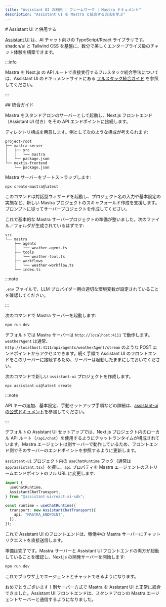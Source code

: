 ```yaml
---
title: "Assistant UI の利用 | フレームワーク | Mastra ドキュメント"
description: "Assistant UI を Mastra と統合する方法を学ぶ"
---
```




<div id="using-with-assistant-ui">
  # Assistant UI と併用する
</div>

[Assistant UI](https://assistant-ui.com) は、AI チャット向けの TypeScript/React ライブラリです。
shadcn/ui と Tailwind CSS を基盤に、数分で美しくエンタープライズ級のチャット体験を構築できます。

:::info

Mastra を Next.js の API ルートで直接実行するフルスタック統合手法については、Assistant UI のドキュメントサイトにある [フルスタック統合ガイド](https://www.assistant-ui.com/docs/runtimes/mastra/full-stack-integration) を参照してください。

:::

<div id="integration-guide">
  ## 統合ガイド
</div>

Mastra をスタンドアロンのサーバーとして起動し、Next.js フロントエンド（Assistant UI 付き）をその API エンドポイントに接続します。

<Steps>

<StepItem>

ディレクトリ構成を用意します。例として次のような構成が考えられます:

```shell
project-root
├── mastra-server
│   ├── src
│   │   └── mastra
│   └── package.json
└── nextjs-frontend
    └── package.json
```

Mastra サーバーをブートストラップします:

```bash copy
npx create-mastra@latest
```

このコマンドは対話型ウィザードを起動し、プロジェクト名の入力や基本設定の実施など、新しい Mastra プロジェクトのスキャフォールド作成を支援します。
プロンプトに従ってサーバープロジェクトを作成してください。

これで基本的な Mastra サーバープロジェクトの準備が整いました。次のファイル／フォルダが生成されているはずです:

```shell
src
└── mastra
    ├── agents
    │   └── weather-agent.ts
    ├── tools
    │   └── weather-tool.ts
    ├── workflows
    │   └── weather-workflow.ts
    └── index.ts
```

:::note

`.env` ファイルで、LLM プロバイダー用の適切な環境変数が設定されていることを確認してください。

:::

</StepItem>

<StepItem>

次のコマンドで Mastra サーバーを起動します:

```bash copy
npm run dev
```

デフォルトでは Mastra サーバーは `http://localhost:4111` で動作します。`weatherAgent` は通常、`http://localhost:4111/api/agents/weatherAgent/stream` のような POST エンドポイントからアクセスできます。続く手順で Assistant UI のフロントエンドをこのサーバーに接続するため、サーバーは起動したままにしておいてください。

</StepItem>

<StepItem>

次のコマンドで新しい `assistant-ui` プロジェクトを作成します。

```bash copy
npx assistant-ui@latest create
```

:::note

API キーの追加、基本設定、手動セットアップ手順などの詳細は、[assistant-ui の公式ドキュメント](https://assistant-ui.com/docs)を参照してください。

:::

</StepItem>

<StepItem>

デフォルトの Assistant UI セットアップでは、Next.js プロジェクト内のローカル API ルート（`/api/chat`）を使用するようにチャットランタイムが構成されています。Mastra エージェントは別サーバーで動作しているため、フロントエンド側でそのサーバーのエンドポイントを参照するように更新します。

`assistant-ui` プロジェクト内の `useChatRuntime` フック（通常は `app/assistant.tsx`）を探し、`api` プロパティを Mastra エージェントのストリームエンドポイントのフル URL に変更します:

```typescript showLineNumbers copy title="app/assistant.tsx" {6}
import {
  useChatRuntime,
  AssistantChatTransport,
} from "@assistant-ui/react-ai-sdk";

const runtime = useChatRuntime({
  transport: new AssistantChatTransport({
    api: "MASTRA_ENDPOINT",
  }),
});
```

これで Assistant UI のフロントエンドは、稼働中の Mastra サーバーにチャットリクエストを直接送信します。

</StepItem>

<StepItem>

準備は完了です。Mastra サーバーと Assistant UI フロントエンドの両方が起動していることを確認し、Next.js の開発サーバーを開始します:

```bash copy
npm run dev
```

これでブラウザ上でエージェントとチャットできるようになります。

</StepItem>

</Steps>

おめでとうございます！別サーバー方式で Mastra を Assistant UI と正常に統合できました。Assistant UI フロントエンドは、スタンドアロンの Mastra エージェントサーバーと通信するようになりました。